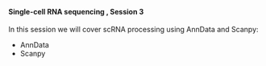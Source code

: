 <br>

#### **Single-cell RNA sequencing , Session 3**

In this session we will cover scRNA processing using AnnData and Scanpy:

* AnnData
* Scanpy